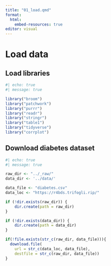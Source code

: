 ```yaml
---
title: "01_load.qmd"
format:
  html:
    embed-resources: true
editor: visual
---
```


# Load data

## Load libraries

```r
#| echo: true
#| message: true

library("broom")
library("patchwork")
library("purrr")
library("readr")
library("stringr")
library("table1")
library("tidyverse")
library("corrplot")
```

## Download diabetes dataset

```r
#| echo: true
#| message: true

raw_dir <- "../_raw/"
data_dir <- '../data/'

data_file <- "diabetes.csv"
data_loc <- "https://r4bds.trifogli.rip/"

if (!dir.exists(raw_dir)) {
    dir.create(path = raw_dir)
}

if (!dir.exists(data_dir)) {
    dir.create(path = data_dir)
}

if(!file.exists(str_c(raw_dir, data_file))){
  download.file(
    url = str_c(data_loc, data_file),
    destfile = str_c(raw_dir, data_file))
}
```
